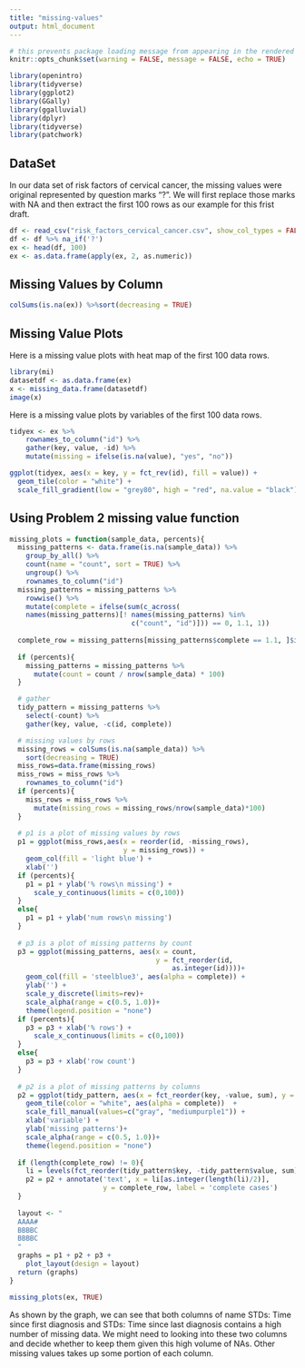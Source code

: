 ```yaml
---
title: "missing-values"
output: html_document
---
```


```r
# this prevents package loading message from appearing in the rendered version of your problem set
knitr::opts_chunk$set(warning = FALSE, message = FALSE, echo = TRUE)
```


```r
library(openintro)
library(tidyverse)
library(ggplot2)
library(GGally)
library(ggalluvial)
library(dplyr)
library(tidyverse)
library(patchwork)
```

## DataSet
In our data set of risk factors of cervical cancer, the missing values were original represented by question marks "?". We will first replace those marks with NA and then extract the first 100 rows as our example for this frist draft.
```r
df <- read_csv("risk_factors_cervical_cancer.csv", show_col_types = FALSE)
df <- df %>% na_if('?')
ex <- head(df, 100)
ex <- as.data.frame(apply(ex, 2, as.numeric))
```

## Missing Values by Column
```r
colSums(is.na(ex)) %>%sort(decreasing = TRUE)
```

## Missing Value Plots
Here is a missing value plots with heat map of the first 100 data rows. 
```r
library(mi)
datasetdf <- as.data.frame(ex)
x <- missing_data.frame(datasetdf)
image(x)
```
Here is a missing value plots by variables of the first 100 data rows. 
```r
tidyex <- ex %>% 
    rownames_to_column("id") %>% 
    gather(key, value, -id) %>% 
    mutate(missing = ifelse(is.na(value), "yes", "no"))

ggplot(tidyex, aes(x = key, y = fct_rev(id), fill = value)) +
  geom_tile(color = "white") + 
  scale_fill_gradient(low = "grey80", high = "red", na.value = "black") + theme_bw()
```

## Using Problem 2 missing value function
```r
missing_plots = function(sample_data, percents){
  missing_patterns <- data.frame(is.na(sample_data)) %>%
    group_by_all() %>%
    count(name = "count", sort = TRUE) %>%
    ungroup() %>%
    rownames_to_column("id")
  missing_patterns = missing_patterns %>%
    rowwise() %>%
    mutate(complete = ifelse(sum(c_across(
    names(missing_patterns)[! names(missing_patterns) %in% 
                              c("count", "id")])) == 0, 1.1, 1))
  
  complete_row = missing_patterns[missing_patterns$complete == 1.1, ]$id
  
  if (percents){
    missing_patterns = missing_patterns %>%
      mutate(count = count / nrow(sample_data) * 100)
  }

  # gather
  tidy_pattern = missing_patterns %>%
    select(-count) %>%
    gather(key, value, -c(id, complete))

  # missing values by rows
  missing_rows = colSums(is.na(sample_data)) %>%
    sort(decreasing = TRUE)
  miss_rows=data.frame(missing_rows)
  miss_rows = miss_rows %>%
    rownames_to_column("id")
  if (percents){
    miss_rows = miss_rows %>%
      mutate(missing_rows = missing_rows/nrow(sample_data)*100)
  }
  
  # p1 is a plot of missing values by rows
  p1 = ggplot(miss_rows,aes(x = reorder(id, -missing_rows), 
                            y = missing_rows)) + 
    geom_col(fill = 'light blue') + 
    xlab('')
  if (percents){
    p1 = p1 + ylab('% rows\n missing') + 
      scale_y_continuous(limits = c(0,100))
  }
  else{
    p1 = p1 + ylab('num rows\n missing')
  }
  
  # p3 is a plot of missing patterns by count
  p3 = ggplot(missing_patterns, aes(x = count, 
                                    y = fct_reorder(id,
                                        as.integer(id))))+
    geom_col(fill = 'steelblue3', aes(alpha = complete)) +
    ylab('') +
    scale_y_discrete(limits=rev)+
    scale_alpha(range = c(0.5, 1.0))+
    theme(legend.position = "none")
  if (percents){
    p3 = p3 + xlab('% rows') +
      scale_x_continuous(limits = c(0,100))
  }
  else{
    p3 = p3 + xlab('row count')
  }
  
  # p2 is a plot of missing patterns by columns
  p2 = ggplot(tidy_pattern, aes(x = fct_reorder(key, -value, sum), y = fct_rev(fct_reorder(id,as.integer(id))), fill = value)) +
    geom_tile(color = "white", aes(alpha = complete))  +
    scale_fill_manual(values=c("gray", "mediumpurple1")) +
    xlab('variable') +
    ylab('missing patterns')+
    scale_alpha(range = c(0.5, 1.0))+
    theme(legend.position = "none")
  
  if (length(complete_row) != 0){
    li = levels(fct_reorder(tidy_pattern$key, -tidy_pattern$value, sum))
    p2 = p2 + annotate('text', x = li[as.integer(length(li)/2)], 
                       y = complete_row, label = 'complete cases')
  }
  
  layout <- "
  AAAA#
  BBBBC
  BBBBC
  "
  graphs = p1 + p2 + p3 +
    plot_layout(design = layout)
  return (graphs)
}
```


```r
missing_plots(ex, TRUE)
```
As shown by the graph, we can see that both columns of name STDs: Time since first diagnosis and STDs: Time since last diagnosis contains a high number of missing data. We might need to looking into these two columns and decide whether to keep them given this high volume of NAs. Other missing values takes up some portion of each column.

